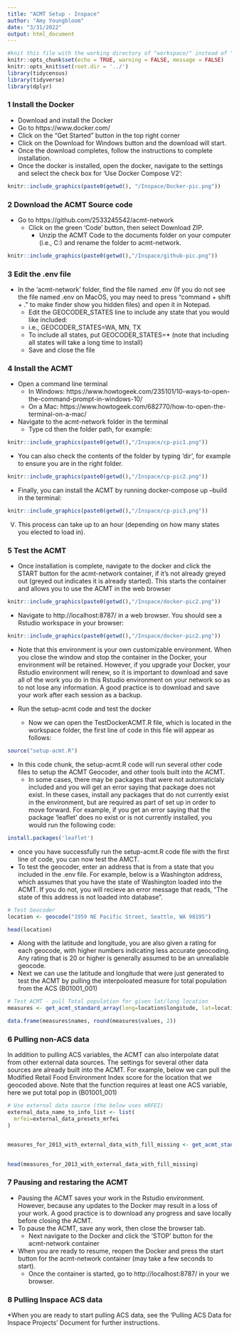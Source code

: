 ```yaml
---
title: "ACMT Setup - Inspace"
author: "Amy Youngbloom"
date: "3/31/2022"
output: html_document
---
```


```r
#knit this file with the working directory of "workspace/" instead of "workspace/examples"
knitr::opts_chunk$set(echo = TRUE, warning = FALSE, message = FALSE)
knitr::opts_knit$set(root.dir = '../')
library(tidycensus)
library(tidyverse)
library(dplyr)
```

### 1 Install the Docker

*	Download and install the Docker
  +	Go to https://www.docker.com/
  +	Click on the “Get Started” button in the top right corner
  +	Click on the Download for Windows button and the download will start. 
  +	Once the download completes, follow the instructions to complete installation.
  +	Once the docker is installed, open the docker, navigate to the settings and select the check box for ‘Use Docker Compose V2’: 
  
```r
knitr::include_graphics(paste0(getwd(), "/Inspace/Docker-pic.png"))
```

###	2 Download the ACMT Source code
* Go to https://github.com/2533245542/acmt-network
  +	Click on the green ‘Code’ button, then select Download ZIP. 
	+ Unzip the ACMT Code to the documents folder on your computer (i.e., C:\Users\username\Documents) and rename the folder to acmt-network. 

```r
knitr::include_graphics(paste0(getwd(),"/Inspace/github-pic.png"))
```
 
### 3	Edit the .env file
  *	In the ‘acmt-network’ folder, find the file named .env (If you do not see the file named .env on MacOS, you may need to press “command + shift + .” to make finder show you hidden files) and open it in Notepad. 
    +	Edit the GEOCODER_STATES line to include any state that you would like included: 
      +	i.e., GEOCODER_STATES=WA, MN, TX
      +	To include all states, put GEOCODER_STATES=* (note that including all states will take a long time to install)
    +	Save and close the file
    
### 4	Install the ACMT
  *	Open a command line terminal
    +	In Windows: https://www.howtogeek.com/235101/10-ways-to-open-the-command-prompt-in-windows-10/
    +	On a Mac: https://www.howtogeek.com/682770/how-to-open-the-terminal-on-a-mac/
  *	Navigate to the acmt-network folder in the terminal
    +	Type cd then the folder path, for example:


```r
knitr::include_graphics(paste0(getwd(),"/Inspace/cp-pic1.png"))
```

  * You can also check the contents of the folder by typing ‘dir’, for example to ensure you are in the right folder.
  
```r
knitr::include_graphics(paste0(getwd(),"/Inspace/cp-pic2.png"))
```

  * Finally, you can install the ACMT by running docker-compose up --build in the terminal: 
  
```r
knitr::include_graphics(paste0(getwd(),"/Inspace/cp-pic3.png"))
```

V.	This process can take up to an hour (depending on how many states you elected to load in). 

### 5 Test the ACMT

  * Once installation is complete, navigate to the docker and click the START button for the acmt-network container, if it’s not already greyed out (greyed out indicates it is already started). This starts the container and allows you to use the ACMT in the web browser
  
```r
knitr::include_graphics(paste0(getwd(),"/Inspace/docker-pic2.png"))
```
  
  * Navigate to http://localhost:8787/ in a web browser. You should see a Rstudio workspace in your browser: 

```r
knitr::include_graphics(paste0(getwd(),"/Inspace/docker-pic2.png"))
```

  * Note that this environment is your own customizable environment. When you close the window and stop the container in the Docker, your environment will be retained. However, if you upgrade your Docker, your Rstudio environment will renew, so it is important to download and save all of the work you do in this Rstudio environment on your network so as to not lose any information. A good practice is to download and save your work after each session as a backup. 
  
  * Run the setup-acmt code and test the docker
    + Now we can open the TestDockerACMT.R file, which is located in the workspace folder, the first line of code in this file will appear as follows: 
    
```r
source("setup-acmt.R")
```


  * In this code chunk, the setup-acmt.R code will run several other code files to setup the ACMT Geocoder, and other tools built into the ACMT. 
    + In some cases, there may be packages that were not automaticlaly included and you will get an error saying that package does not exist. In these cases, install any packages that do not currently exist in the environment, but are required as part of set up in order to move forward. For example, if you get an error saying that the package 'leaflet' does no exist or is not currently installed, you would run the following code: 
    
```r
install.packages('leaflet')
```

 * once you have successfully run the setup-acmt.R code file with the first line of code, you can now test the AMCT. 
  + To test the geocoder, enter an address that is from a state that you included in the .env file. For example, below is a Washington address, which assumes that you have the state of Washington loaded into the ACMT. If you do not, you will recieve an error message that reads, "The state of this address is not loaded into database".

```r
# Test Geocoder
location <- geocode("1959 NE Pacific Street, Seattle, WA 98195")

head(location)
```

  * Along with the latitude and longitude, you are also given a rating for each geocode, with higher numbers indicating less accurate geocoding. Any rating that is 20 or higher is generally assumed to be an unrealiable geocode. 
  * Next we can use the latitude and longitude that were just generated to test the ACMT by pulling the interpoloated measure for total population from the ACS (B01001_001)

```r

# Test ACMT - pull Total population for given lat/long location
measures <- get_acmt_standard_array(long=location$longitude, lat=location$latitude, radius = 2000, codes_of_acs_variables_to_get = 'B01001_001', year=2019)
```

```r
data.frame(measures$names, round(measures$values, 2))

```

### 6 Pulling non-ACS data

In addition to pulling ACS variables, the ACMT can also interpolate datat from other external data sources. The settings for several other data sources are already built into the ACMT. For example, below we can pull the Modified Retail Food Environment Index score for the location that we geocoded above. Note that the function requires at least one ACS variable, here we put total pop in (B01001_001)

```r
# Use external data source (the below uses mRFEI)
external_data_name_to_info_list <- list(
  mrfei=external_data_presets_mrfei
)


measures_for_2013_with_external_data_with_fill_missing <- get_acmt_standard_array(long=location$longitude, lat=location$latitude, radius_meters = 2000, year=2013, codes_of_acs_variables_to_get = 'B01001_001', #you still need to enter at least 1 ACS variable here!
                                                                                  external_data_name_to_info_list=external_data_name_to_info_list, fill_missing_GEOID_with_zero = TRUE)

head(measures_for_2013_with_external_data_with_fill_missing)
```

### 7 Pausing and restaring the ACMT

  * Pausing the ACMT saves your work in the Rstudio environment. However, because any updates to the Docker may result in a loss of your work. A good practice is to download any progress and save locally before closing the ACMT. 
  * To pause the ACMT, save any work, then close the browser tab. 
    + Next navigate to the Docker and click the 'STOP' button for the acmt-network container
  * When you are ready to resume, reopen the Docker and press the start button for the acmt-network container (may take a few seconds to start). 
    + Once the container is started, go to http://localhost:8787/ in your we browser. 
    
### 8 Pulling Inspace ACS data
    
*When you are ready to start pulling ACS data, see the 'Pulling ACS Data for Inspace Projects' Document for further instructions. 
  